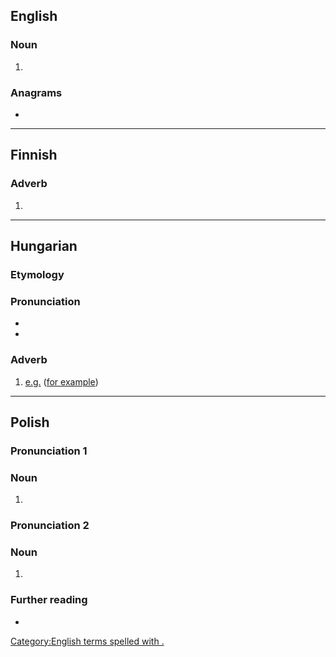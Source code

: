 {{also|pl|Pl|PL|.pl|Pl.}}
==English==

===Noun===
{{head|en|noun}}

# {{abbreviation of|en|plural}}

===Anagrams===
* {{anagrams|en|a=lp|LP|lp}}

[[Category:English terms spelled with .]]

----

==Finnish==

===Adverb===
{{fi-adv}}

# {{abbreviation of|fi|pois lukien||excluding}}

----

==Hungarian==

===Etymology===
{{abbreviation of|hu|például||for example}}

===Pronunciation===
* {{hu-IPA|például}}
* {{audio|hu|Hu-például.ogg|Audio}}

===Adverb===
{{head|hu|adverb}}

# [[e.g.]] ([[for example]])

----

==Polish==

===Pronunciation 1===
{{pl-p|plac}}

===Noun===
{{pl-noun|m-in}}

# {{abbreviation of|pl|plac||t=square (in a town)}}

===Pronunciation 2===
{{pl-p|pluralis}}

===Noun===
{{pl-noun|m-in}}
# {{abbreviation of|pl|pluralis||t=plural number}}
#: {{syn|pl|plur.|lm}}

===Further reading===
* {{R:PWN}}